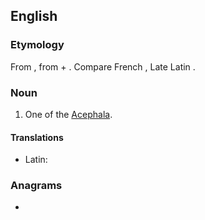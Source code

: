 ==English==

===Etymology===
From {{etyl|grc|en}} {{m|grc|ἀκέφαλος||headless}}, from {{m|grc|ἀ-||not}} + {{m|grc|κεφαλή||head}}. Compare French {{m|fr|acéphale}}, Late Latin {{m|la|acephalus}}.

===Noun===
{{en-noun}}

# {{lb|en|zoology}} One of the [[Acephala]].

====Translations====
{{trans-top|one of the Acephala}}
* Latin: {{t|la|acephalus}}
{{trans-mid}}
{{trans-bottom}}

===Anagrams===
* {{anagrams|en|acaleph|halpace}}